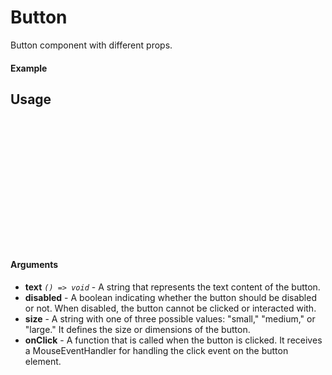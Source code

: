 
<Meta of={FileViewer} title="FileViewer" />

# Button

Button component with different props.

#### Example

<Canvas of={FileViewer.Primary} />

## Usage

```ts
import {FileViewer} from "apunto-file-viewer;

const Example = () => {
  return (
      <FileViewer
        size={"small"}
        text={"Button"}
        onClick={()=> console.log("Clicked")}
        primary
      />
  );
};

export default Example;
```

#### Arguments

- **text** _`() => void`_ - A string that represents the text content of the button.
- **disabled** - A boolean indicating whether the button should be disabled or not. When disabled, the button cannot be clicked or interacted with.
- **size** - A string with one of three possible values: "small," "medium," or "large." It defines the size or dimensions of the button.
- **onClick** - A function that is called when the button is clicked. It receives a MouseEventHandler for handling the click event on the button element.